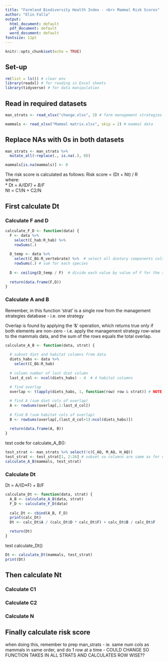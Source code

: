 ```yaml
---
title: "Farmland Biodiversity Health Index - <br> Mammal Risk Scores"
author: "Elin Falla"
output:
  html_document: default
  pdf_document: default
  word_document: default
fontsize: 11pt
---
```


```r
knitr::opts_chunk$set(echo = TRUE)
```

## Set-up
```r

rm(list = ls()) # clear env
library(readxl) # for reading in Excel sheets
library(tidyverse) # for data manipulation

```


## Read in required datasets  
``` r
man_strats <- read_xlsx("change.xlsx", 3) # farm management strategies

mammals <- read_xlsx("Mammal matrix.xlsx", skip = 2) # mammal data

```

## Replace NAs with 0s in both datasets
``` r
man_strats <- man_strats %>% 
  mutate_all(~replace(., is.na(.), 0))

mammals[is.na(mammals)] <- 0
```

The risk score is calculated as follows: 
Risk score = (Dt + Nt) / R  
where:  
* Dt = A/(D*F) + B/F  
* Nt = C1/N + C2/N  

## First calculate Dt  

### Calculate F and D
``` r
calculate_F_D <- function(data) {
  F <- data %>%
    select(C_hab:R_hab) %>%
    rowSums(.)
  
  D_temp <- data %>% 
    select(C_BG:R_vertebrate) %>%  # select all dietary components cols
    rowSums(.) # sum for each species
  
  D <- ceiling(D_temp / F)  # divide each value by value of F for the species to get D. then round up to account for R_AQ
  
  return(data.frame(F,D))
}
```

### Calculate A and B
Remember, in this function 'strat' is a single row from the management strategies database - i.e. one strategy  

Overlap is found by applying the '&' operation, which returns true only if both elements are non-zero - i.e. apply the management strategy row-wise to the mammals data, and the sum of the rows equals the total overlap.  

``` r
calculate_A_B <- function(data, strat) {
  
  # subset diet and habitat columns from data
  diets_habs <- data %>%
    select(C_BG:R_hab)
  
  # column number of last diet column
  last_d_col <- ncol(diets_habs) - 4  # 4 habitat columns
  
  # find overlap
  overlap <- t(apply(diets_habs, 1, function(row) row & strat)) # NOTE: THIS ASSUMES THE COLUMNS ALIGN

  # find A (sum diet cols of overlap)
  A <- rowSums(overlap[,1:last_d_col])
  
  # find B (sum habitat cols of overlap)
  B <- rowSums(overlap[,(last_d_col+1):ncol(diets_habs)])
  
  return(data.frame(A, B))
}
```

test code for calculate_A_B():
``` r
test_strat <- man_strats %>% select(!c(C_AQ, M_AQ, H_AQ))
test_strat <- test_strat[1, 2:26] # subset so columns are same as for data
calculate_A_B(mammals, test_strat)
```

### Calculate Dt
Dt = A/(D*F) + B/F  
``` r
calculate_Dt <- function(data, strat) {
  A_B <- calculate_A_B(data, strat)
  F_D <- calculate_F_D(data)
  
  calc_Dt <- cbind(A_B, F_D)
  print(calc_Dt)
  Dt <- calc_Dt$A / (calc_Dt$D * calc_Dt$F) + calc_Dt$B / calc_Dt$F

  return(Dt)
}

```

test calculate_Dt()
``` r
Dt <- calculate_Dt(mammals, test_strat)
print(Dt)
```
## Then calculate Nt


### Calculate C1
### Calculate C2
### Calculate N

## Finally calculate risk score
when doing this, remember to prep man_strats - ie. same num cols as mammals in same order, and do 1 row at a time - COULD CHANGE SO FUNCTION TAKES IN ALL STRATS AND CALCULATES ROW WISE??
